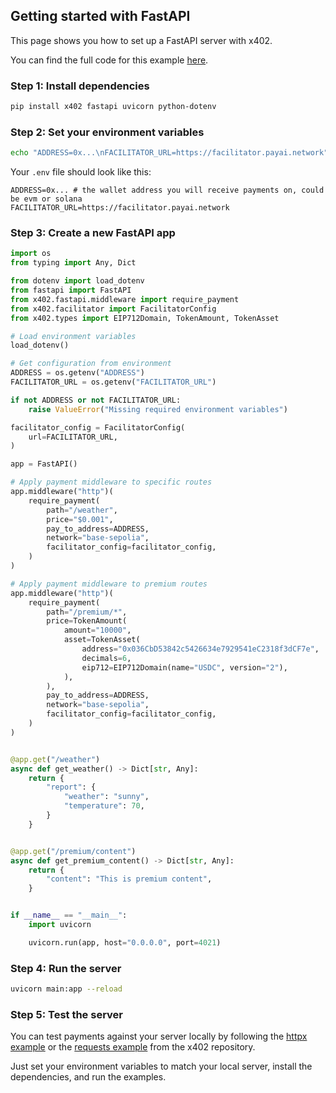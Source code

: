 ## Getting started with FastAPI

This page shows you how to set up a FastAPI server with x402.

<Note>You can find the full code for this example [here](https://github.com/coinbase/x402/tree/main/examples/python/servers/fastapi).</Note>

### Step 1: Install dependencies

```bash
pip install x402 fastapi uvicorn python-dotenv
```

### Step 2: Set your environment variables

```bash
echo "ADDRESS=0x...\nFACILITATOR_URL=https://facilitator.payai.network" > .env
```

Your `.env` file should look like this:

```
ADDRESS=0x... # the wallet address you will receive payments on, could be evm or solana
FACILITATOR_URL=https://facilitator.payai.network
```

### Step 3: Create a new FastAPI app

```python main.py lines icon="python"
import os
from typing import Any, Dict

from dotenv import load_dotenv
from fastapi import FastAPI
from x402.fastapi.middleware import require_payment
from x402.facilitator import FacilitatorConfig
from x402.types import EIP712Domain, TokenAmount, TokenAsset

# Load environment variables
load_dotenv()

# Get configuration from environment
ADDRESS = os.getenv("ADDRESS")
FACILITATOR_URL = os.getenv("FACILITATOR_URL")

if not ADDRESS or not FACILITATOR_URL:
    raise ValueError("Missing required environment variables")

facilitator_config = FacilitatorConfig(
    url=FACILITATOR_URL,
)

app = FastAPI()

# Apply payment middleware to specific routes
app.middleware("http")(
    require_payment(
        path="/weather",
        price="$0.001",
        pay_to_address=ADDRESS,
        network="base-sepolia",
        facilitator_config=facilitator_config,
    )
)

# Apply payment middleware to premium routes
app.middleware("http")(
    require_payment(
        path="/premium/*",
        price=TokenAmount(
            amount="10000",
            asset=TokenAsset(
                address="0x036CbD53842c5426634e7929541eC2318f3dCF7e",
                decimals=6,
                eip712=EIP712Domain(name="USDC", version="2"),
            ),
        ),
        pay_to_address=ADDRESS,
        network="base-sepolia",
        facilitator_config=facilitator_config,
    )
)


@app.get("/weather")
async def get_weather() -> Dict[str, Any]:
    return {
        "report": {
            "weather": "sunny",
            "temperature": 70,
        }
    }


@app.get("/premium/content")
async def get_premium_content() -> Dict[str, Any]:
    return {
        "content": "This is premium content",
    }


if __name__ == "__main__":
    import uvicorn

    uvicorn.run(app, host="0.0.0.0", port=4021)
```

### Step 4: Run the server

```bash
uvicorn main:app --reload
```

### Step 5: Test the server

You can test payments against your server locally by following the [httpx example](https://github.com/coinbase/x402/tree/main/examples/python/clients/httpx) or the [requests example](https://github.com/coinbase/x402/tree/main/examples/python/clients/requests) from the x402 repository.  

Just set your environment variables to match your local server, install the dependencies, and run the examples.